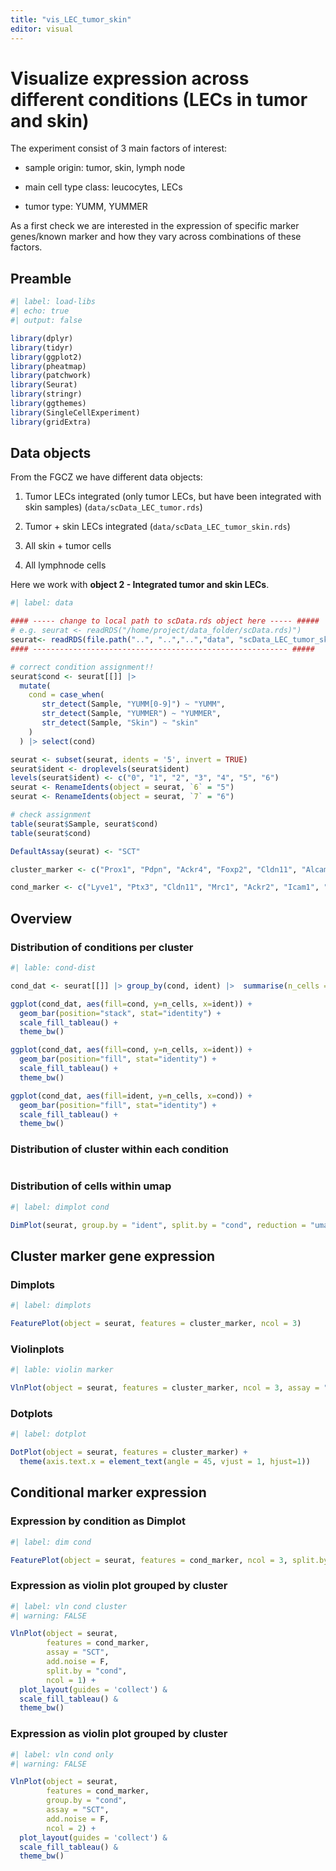 ```yaml
---
title: "vis_LEC_tumor_skin"
editor: visual
---
```


# Visualize expression across different conditions (LECs in tumor and skin)

The experiment consist of 3 main factors of interest:

-   sample origin: tumor, skin, lymph node

-   main cell type class: leucocytes, LECs

-   tumor type: YUMM, YUMMER

As a first check we are interested in the expression of specific marker genes/known marker and how they vary across combinations of these factors.

## Preamble

```r
#| label: load-libs
#| echo: true
#| output: false

library(dplyr)
library(tidyr)
library(ggplot2)
library(pheatmap)
library(patchwork)
library(Seurat)
library(stringr)
library(ggthemes)
library(SingleCellExperiment)
library(gridExtra)
```

## Data objects

From the FGCZ we have different data objects:

1.  Tumor LECs integrated (only tumor LECs, but have been integrated with skin samples) (`data/scData_LEC_tumor.rds`)

2.  Tumor + skin LECs integrated (`data/scData_LEC_tumor_skin.rds`)

3.  All skin + tumor cells

4.  All lymphnode cells

Here we work with **object 2 - Integrated tumor and skin LECs**.

```r
#| label: data

#### ----- change to local path to scData.rds object here ----- #####
# e.g. seurat <- readRDS("/home/project/data_folder/scData.rds)")
seurat<- readRDS(file.path("..", "..","..","data", "scData_LEC_tumor_skin.rds"))
#### --------------------------------------------------------- #####

# correct condition assignment!!
seurat$cond <- seurat[[]] |> 
  mutate(
    cond = case_when(
       str_detect(Sample, "YUMM[0-9]") ~ "YUMM",
       str_detect(Sample, "YUMMER") ~ "YUMMER",
       str_detect(Sample, "Skin") ~ "skin"
    )
  ) |> select(cond)

seurat <- subset(seurat, idents = '5', invert = TRUE)
seurat$ident <- droplevels(seurat$ident)
levels(seurat$ident) <- c("0", "1", "2", "3", "4", "5", "6")
seurat <- RenameIdents(object = seurat, `6` = "5")
seurat <- RenameIdents(object = seurat, `7` = "6")

# check assignment
table(seurat$Sample, seurat$cond)
table(seurat$cond)

DefaultAssay(seurat) <- "SCT"

cluster_marker <- c("Prox1", "Pdpn", "Ackr4", "Foxp2", "Cldn11", "Alcam", "Esam", "Cd24a", "Lyve1", "Ptx3", "Mrc1", "Ackr2", "Ccl21a", "Reln", "Mmrn1", "Mki67", "Aurkb", "Jam2", "Flt1", "Plvap")

cond_marker <- c("Lyve1", "Ptx3", "Cldn11", "Mrc1", "Ackr2", "Icam1", "Vcam1", "Sema3a", "Nectin2", "Cd274", "Cxcl12", "Ccl21a", "Stat1")
```

## Overview

### Distribution of conditions per cluster

```r
#| lable: cond-dist

cond_dat <- seurat[[]] |> group_by(cond, ident) |>  summarise(n_cells = n())

ggplot(cond_dat, aes(fill=cond, y=n_cells, x=ident)) + 
  geom_bar(position="stack", stat="identity") + 
  scale_fill_tableau() + 
  theme_bw()

ggplot(cond_dat, aes(fill=cond, y=n_cells, x=ident)) + 
  geom_bar(position="fill", stat="identity") + 
  scale_fill_tableau() + 
  theme_bw()

ggplot(cond_dat, aes(fill=ident, y=n_cells, x=cond)) + 
  geom_bar(position="fill", stat="identity") + 
  scale_fill_tableau() + 
  theme_bw()

```

### Distribution of cluster within each condition

```r



```

### Distribution of cells within umap

```r
#| label: dimplot cond

DimPlot(seurat, group.by = "ident", split.by = "cond", reduction = "umap") + ggtitle("")

```

## Cluster marker gene expression

### Dimplots

```r
#| label: dimplots

FeaturePlot(object = seurat, features = cluster_marker, ncol = 3)

```

### Violinplots

```r
#| lable: violin marker

VlnPlot(object = seurat, features = cluster_marker, ncol = 3, assay = "SCT", add.noise = F)
```

### Dotplots

```r
#| label: dotplot

DotPlot(object = seurat, features = cluster_marker) + 
  theme(axis.text.x = element_text(angle = 45, vjust = 1, hjust=1))

```

## Conditional marker expression

### Expression by condition as Dimplot

```r
#| label: dim cond

FeaturePlot(object = seurat, features = cond_marker, ncol = 3, split.by = "cond")

```

### Expression as violin plot grouped by cluster

```r
#| label: vln cond cluster
#| warning: FALSE

VlnPlot(object = seurat, 
        features = cond_marker, 
        assay = "SCT", 
        add.noise = F, 
        split.by = "cond",
        ncol = 1) + 
  plot_layout(guides = 'collect') &
  scale_fill_tableau() &
  theme_bw()

```

### Expression as violin plot grouped by cluster

```r
#| label: vln cond only
#| warning: FALSE

VlnPlot(object = seurat, 
        features = cond_marker,
        group.by = "cond",
        assay = "SCT", 
        add.noise = F,
        ncol = 2) + 
  plot_layout(guides = 'collect') &
  scale_fill_tableau() &
  theme_bw()

```

